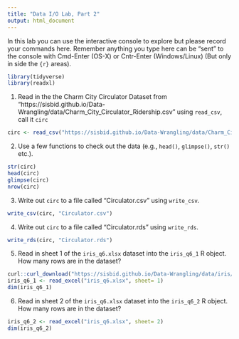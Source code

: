 ```yaml
---
title: "Data I/O Lab, Part 2"
output: html_document
---
```


In this lab you can use the interactive console to explore but please record your commands here. Remember anything you type here can be "sent" to the console with Cmd-Enter (OS-X) or Cntr-Enter (Windows/Linux) (But only in side the ```{r}``` areas).

```r
library(tidyverse)
library(readxl)
```


1. Read in the the Charm City Circulator Dataset from "https://sisbid.github.io/Data-Wrangling/data/Charm_City_Circulator_Ridership.csv" using `read_csv`, call it `circ`

```r
circ <- read_csv("https://sisbid.github.io/Data-Wrangling/data/Charm_City_Circulator_Ridership.csv")
```

2. Use a few functions to check out the data (e.g., `head()`, `glimpse()`, `str()` etc.).

```r
str(circ)
head(circ)
glimpse(circ)
nrow(circ)
```

3. Write out `circ` to a file called "Circulator.csv" using `write_csv`.

```r
write_csv(circ, "Circulator.csv")
```

4. Write out `circ` to a file called "Circulator.rds" using `write_rds`.

```r
write_rds(circ, "Circulator.rds")
```

5. Read in sheet 1 of the `iris_q6.xlsx` dataset into the `iris_q6_1` R object. How many rows are in the dataset?

```r
curl::curl_download("https://sisbid.github.io/Data-Wrangling/data/iris/iris_q6.xlsx", "iris_q6.xlsx")
iris_q6_1 <- read_excel("iris_q6.xlsx", sheet= 1)
dim(iris_q6_1)
```

6. Read in sheet 2 of the `iris_q6.xlsx` dataset into the `iris_q6_2` R object. How many rows are in the dataset?

```r
iris_q6_2 <- read_excel("iris_q6.xlsx", sheet= 2)
dim(iris_q6_2)
```
